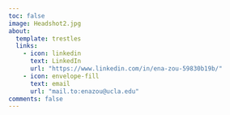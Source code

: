```yaml
---
toc: false
image: Headshot2.jpg
about:
  template: trestles
  links:
    - icon: linkedin
      text: LinkedIn
      url: "https://www.linkedin.com/in/ena-zou-59830b19b/"
    - icon: envelope-fill
      text: email
      url: "mail.to:enazou@ucla.edu"
comments: false
---
```


